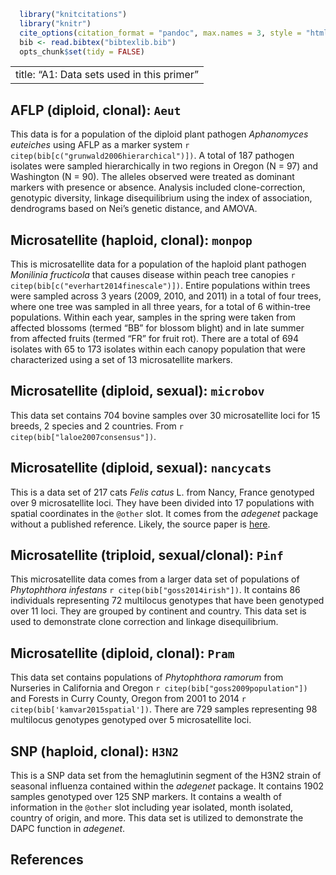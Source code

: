 ```r
  library("knitcitations")
  library("knitr")
  cite_options(citation_format = "pandoc", max.names = 3, style = "html", hyperlink = "to.doc")
  bib <- read.bibtex("bibtexlib.bib")
  opts_chunk$set(tidy = FALSE)
```
---
title: "A1: Data sets used in this primer"
---

AFLP (diploid, clonal): `Aeut`
----

This data is for a population of the diploid plant pathogen *Aphanomyces
euteiches* using AFLP as a marker system 
`r citep(bib[c("grunwald2006hierarchical")])`. A total of 187 pathogen isolates
were sampled hierarchically in two regions in Oregon (N = 97) and Washington (N
= 90). The alleles observed were treated as dominant markers with presence or
absence. Analysis included clone-correction, genotypic diversity, linkage
disequilibrium using the index of association, dendrograms based on Nei's
genetic distance, and AMOVA.


Microsatellite (haploid, clonal): `monpop`
----

This is microsatellite data for a population of the haploid plant pathogen
*Monilinia fructicola* that causes disease within peach tree canopies 
`r citep(bib[c("everhart2014finescale")])`.  Entire populations within trees
were sampled across 3 years (2009, 2010, and 2011) in a total of four trees,
where one tree was sampled in all three years, for a total of 6 within-tree
populations.  Within each year, samples in the spring were taken from affected
blossoms (termed "BB" for blossom blight) and in late summer from affected
fruits (termed "FR" for fruit rot).  There are a total of 694 isolates with 65
to 173 isolates within each canopy population that were characterized using a
set of 13 microsatellite markers.

Microsatellite (diploid, sexual): `microbov`
----

This data set contains 704 bovine samples over 30 microsatellite loci for 15
breeds, 2 species and 2 countries. From `r citep(bib["laloe2007consensus"])`.

Microsatellite (diploid, sexual): `nancycats`
----

This is a data set of 217 cats *Felis catus* L. from Nancy, France genotyped over 
9 microsatellite loci. They have been divided into 17 populations with spatial
coordinates in the `@other` slot. It comes from the *adegenet* package without
a published reference. Likely, the source paper is [here](http://dx.doi.org/10.1016/j.mambio.2008.01.001).

Microsatellite (triploid, sexual/clonal): `Pinf`
----

This microsatellite data comes from a larger data set of populations of
*Phytophthora infestans* `r citep(bib["goss2014irish"])`. It contains 86
individuals representing 72 multilocus genotypes that have been genotyped over
11 loci. They are grouped by continent and country. This data set is used to
demonstrate clone correction and linkage disequilibrium.

Microsatellite (diploid, clonal): `Pram`
----

This data set contains populations of *Phytophthora ramorum* from Nurseries in
California and Oregon `r citep(bib["goss2009population"])` and Forests in Curry
County, Oregon from 2001 to 2014 `r citep(bib['kamvar2015spatial'])`. There are
729 samples representing 98 multilocus genotypes genotyped over 5 microsatellite
loci.


SNP (haploid, clonal): `H3N2`
----

This is a SNP data set from the hemaglutinin segment of the H3N2 strain of
seasonal influenza contained within the *adegenet* package. It contains 1902
samples genotyped over 125 SNP markers. It contains a wealth of information in
the `@other` slot including year isolated, month isolated, country of origin,
and more. This data set is utilized to demonstrate the DAPC function in
*adegenet*.

References
----------
